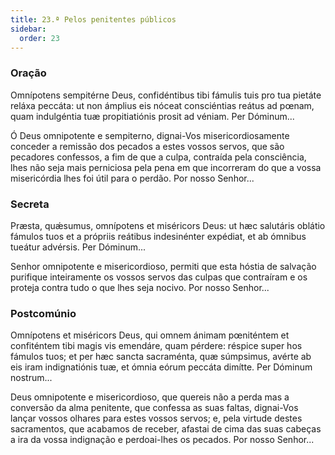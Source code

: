 ```yaml
---
title: 23.ª Pelos penitentes públicos
sidebar:
  order: 23
---
```


### Oração

<div class="side-by-side not-content">

Omnípotens sempitérne Deus, confidéntibus tibi fámulis tuis pro tua pietáte reláxa peccáta: ut non ámplius eis nóceat consciéntias reátus ad pœnam, quam indulgéntia tuæ propitiatiónis prosit ad véniam. Per Dóminum...

Ó Deus omnipotente e sempiterno, dignai-Vos misericordiosamente conceder a remissão dos pecados a estes vossos servos, que são pecadores confessos, a fim de que a culpa, contraída pela consciência, lhes não seja mais perniciosa pela pena em que incorreram do que a vossa misericórdia lhes foi útil para o perdão. Por nosso Senhor...

</div>

### Secreta

<div class="side-by-side not-content">

Præsta, quǽsumus, omnípotens et miséricors Deus: ut hæc salutáris oblátio fámulos tuos et a própriis reátibus indesinénter expédiat, et ab ómnibus tueátur advérsis. Per Dóminum...

Senhor omnipotente e misericordioso, permiti que esta hóstia de salvação purifique inteiramente os vossos servos das culpas que contraíram e os proteja contra tudo o que lhes seja nocivo. Por nosso Senhor...

</div>

### Postcomúnio

<div class="side-by-side not-content">

Omnípotens et miséricors Deus, qui omnem ánimam pœniténtem et confiténtem tibi magis vis emendáre, quam pérdere: réspice super hos fámulos tuos; et per hæc sancta sacraménta, quæ súmpsimus, avérte ab eis iram indignatiónis tuæ, et ómnia eórum peccáta dimítte. Per Dóminum nostrum...

Deus omnipotente e misericordioso, que quereis não a perda mas a conversão da alma penitente, que confessa as suas faltas, dignai-Vos lançar vossos olhares para estes vossos servos; e, pela virtude destes sacramentos, que acabamos de receber, afastai de cima das suas cabeças a ira da vossa indignação e perdoai-lhes os pecados. Por nosso Senhor...

</div>
